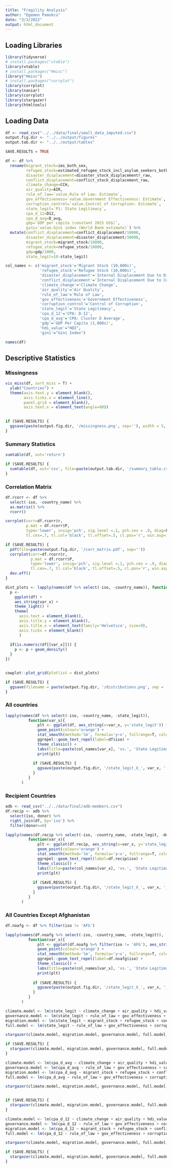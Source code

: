 ```yaml
---
title: "Fragility Analysis"
author: "Egemen Pamukcu"
date: "3/3/2022"
output: html_document
---
```


## Loading Libraries
```r
library(tidyverse)
# install.packages("vtable")
library(vtable)
# install.packages("Hmisc")
library("Hmisc")
# install.packages("corrplot")
library(corrplot)
library(naniar)
library(corrplot)
library(stargazer)
library(htmltools)
```

## Loading Data
```r
df <- read_csv("../../data/final/small_data_imputed.csv")
output.fig.dir <- "../../output/figures"
output.tab.dir <- "../../output/tables"

SAVE.RESULTS = TRUE

df <- df %>% 
  rename(migrant_stock=ims_both_sex, 
         refugee_stock=estimated_refugee_stock_incl_asylum_seekers_both_sexes,
         disaster_displacement=disaster_stock_displacementr_raw,
         conflict_displacement=conflict_stock_displacement_raw, 
         climate_change=CCH, 
         air_quality=AIR, 
         rule_of_law=`value.Rule of Law: Estimate`, 
         gov_effectiveness=`value.Government Effectiveness: Estimate`, 
         corruption_control=`value.Control of Corruption: Estimate`,
         state_legit=`P1: State Legitimacy`, 
         cpa_d_12=D12, 
         cpa_d_avg=D_avg, 
         gdp=`GDP per capita (constant 2015 US$)`, 
         gini=`value.Gini index (World Bank estimate)`) %>% 
  mutate(conflict_displacement=conflict_displacement/10000, 
         disaster_displacement=disaster_displacement/10000,
         migrant_stock=migrant_stock/10000,
         refugee_stock=refugee_stock/10000,
         gdp=gdp/1000,
         state_legit=10-state_legit)

col_names <- c('migrant_stock'='Migrant Stock (10,000s)', 
               'refugee_stock'='Refugee Stock (10,000s)',
               'disaster_displacement'='Internal Displacement Due to Disasters (10,000s)',
               'conflict_displacement'='Internal Displacement Due to Conflict (10,000s)', 
               'climate_change'='Climate Change', 
               'air_quality'='Air Quality', 
               'rule_of_law'='Rule of Law', 
               'gov_effectiveness'='Government Effectiveness', 
               'corruption_control'='Control of Corruption',
               'state_legit'='State Legitimacy', 
               'cpa_d_12'='CPA: D-12', 
               'cpa_d_avg'='CPA: Cluster D Average', 
               'gdp'='GDP Per Capita (1,000s)', 
               'hdi_value'="HDI",
               'gini'="Gini Index") 

names(df)
```

## Descriptive Statistics
### Missingness
```r
vis_miss(df, sort_miss = T) + 
  ylab("Countries") + 
  theme(axis.text.y = element_blank(),
        axis.ticks.x = element_line(),
        panel.grid = element_blank(), 
        axis.text.x = element_text(angle=90))
  

if (SAVE.RESULTS) {
  ggsave(paste(output.fig.dir, '/missingness.png', sep=''), width = 5, height = 8)
}
```

### Summary Statistics
```r
sumtable(df, out='return')

if (SAVE.RESULTS) {
  sumtable(df, out='csv', file=paste(output.tab.dir, '/summary_table.csv', sep=''))
}
```


### Correlation Matrix
```r
df.rcorr <- df %>% 
  select(-iso, -country_name) %>% 
  as.matrix() %>% 
  rcorr()

corrplot(corr=df.rcorr$r,
         p.mat = df.rcorr$P,
         type='lower', insig='pch', sig.level =.1, pch.cex = .9, diag=F,
         tl.cex=.7, tl.col='black', tl.offset=.5, cl.pos='r', win.asp=1)

if (SAVE.RESULTS) {
  pdf(file=paste(output.fig.dir, '/corr_matrix.pdf', sep=''))
  corrplot(corr=df.rcorr$r,
           p.mat = df.rcorr$P,
           type='lower', insig='pch', sig.level =.1, pch.cex = .9, diag=F,
           tl.cex=.7, tl.col='black', tl.offset=.5, cl.pos='r', win.asp=1)
  dev.off()
}

```

```r
dist_plots <- lapply(names(df %>% select(-iso, -country_name)), function(var_x){
  p <- 
    ggplot(df) +
    aes_string(var_x) +
    theme_light() +
    theme(
      axis.text = element_blank(),
      axis.title.y = element_blank(),
      axis.title.x = element_text(family='Helvetica', size=9),
      axis.ticks = element_blank()
      )
    
  if(is.numeric(df[[var_x]])) {
    p <- p + geom_density()
  }
})


cowplot::plot_grid(plotlist = dist_plots)

if (SAVE.RESULTS) {
  ggsave(filename = paste(output.fig.dir, '/distributions.png', sep = ''))
}
```

### All countries
```r
lapply(names(df %>% select(-iso, -country_name, -state_legit)), 
          function(var_x){
              plt <- ggplot(df, aes_string(x=var_x, y='state_legit')) + 
              geom_point(colour='orange') +
              stat_smooth(method='lm', formula='y~x', fullrange=T, color='purple') + 
              ggrepel::geom_text_repel(label=df$iso) +
              theme_classic() + 
              labs(title=paste(col_names[var_x], 'vs.', 'State Legitimacy'))
              print(plt)
            
            if (SAVE.RESULTS) {
              ggsave(paste(output.fig.dir, '/state_legit_X_', var_x, '.png', sep=''))
            }
          }
       )
```

### Recipient Countries
```r
adb <- read_csv("../../data/final/adb-members.csv")
df.recip <- adb %>% 
  select(iso, donor) %>% 
  right_join(df, by='iso') %>% 
  filter(donor==0)

lapply(names(df.recip %>% select(-iso, -country_name, -state_legit, -donor)), 
          function(var_x){
              plt <- ggplot(df.recip, aes_string(x=var_x, y='state_legit')) + 
              geom_point(colour='orange') +
              stat_smooth(method='lm', formula='y~x', fullrange=T, color='purple') + 
              ggrepel::geom_text_repel(label=df.recip$iso) +
              theme_classic() + 
              labs(title=paste(col_names[var_x], 'vs.', 'State Legitimacy'), subtitle="Recipient Countries")
              print(plt)
            
            if (SAVE.RESULTS) {
              ggsave(paste(output.fig.dir, '/state_legit_X_', var_x, '_recipients', '.png', sep=''))
            }
          }
       )
```

### All Countries Except Afghanistan
```r

df.noafg <- df %>% filter(iso != 'AFG')

lapply(names(df.noafg %>% select(-iso, -country_name, -state_legit)), 
          function(var_x){
              plt <- ggplot(df.noafg %>% filter(iso != 'AFG'), aes_string(x=var_x, y='state_legit')) + 
              geom_point(colour='orange') +
              stat_smooth(method='lm', formula='y~x', fullrange=T, color='purple') + 
              ggrepel::geom_text_repel(label=df.noafg$iso) +
              theme_classic() + 
              labs(title=paste(col_names[var_x], 'vs.', 'State Legitimacy'))
              print(plt)
            
            if (SAVE.RESULTS) {
              ggsave(paste(output.fig.dir, '/state_legit_X_', var_x, '_NOAFG', '.png', sep=''))
            }
          }
       )
```


```r
climate.model <- lm(state_legit ~ climate_change + air_quality + hdi_value + gdp, df)
governance.model <- lm(state_legit ~ rule_of_law + gov_effectiveness + corruption_control + gdp, df)
migration.model <- lm(state_legit ~ migrant_stock + refugee_stock + conflict_displacement + disaster_displacement + gdp, df)
full.model <- lm(state_legit ~ rule_of_law + gov_effectiveness + corruption_control + migrant_stock + refugee_stock + conflict_displacement + disaster_displacement + climate_change + air_quality + hdi_value + gdp, df)

stargazer(climate.model, migration.model, governance.model, full.model, type='text')

if (SAVE.RESULTS) {
  stargazer(climate.model, migration.model, governance.model, full.model, type='html', out=paste(output.tab.dir, '/state_legit_reg.html', sep=''))
}

```

```r
climate.model <- lm(cpa_d_avg ~ climate_change + air_quality + hdi_value + gdp , df)
governance.model <- lm(cpa_d_avg ~ rule_of_law + gov_effectiveness + corruption_control + gdp , df)
migration.model <- lm(cpa_d_avg ~ migrant_stock + refugee_stock + conflict_displacement + disaster_displacement + gdp , df)
full.model <- lm(cpa_d_avg ~ rule_of_law + gov_effectiveness + corruption_control + migrant_stock + refugee_stock + conflict_displacement + disaster_displacement + climate_change + air_quality + hdi_value + gdp , df)

stargazer(climate.model, migration.model, governance.model, full.model, type='text')


if (SAVE.RESULTS) {
  stargazer(climate.model, migration.model, governance.model, full.model, type='html', out=paste(output.tab.dir, '/cpa_d_avg_reg.html', sep=''))
}

```

```r
climate.model <- lm(cpa_d_12 ~ climate_change + air_quality + hdi_value + gdp, df)
governance.model <- lm(cpa_d_12 ~ rule_of_law + gov_effectiveness + corruption_control + gdp, df)
migration.model <- lm(cpa_d_12 ~ migrant_stock + refugee_stock + conflict_displacement + disaster_displacement + gdp, df)
full.model <- lm(cpa_d_12 ~ rule_of_law + gov_effectiveness + corruption_control + migrant_stock + refugee_stock + conflict_displacement + disaster_displacement + climate_change + air_quality + hdi_value + gdp, df)

stargazer(climate.model, migration.model, governance.model, full.model, type='text')

if (SAVE.RESULTS) {
  stargazer(climate.model, migration.model, governance.model, full.model, type='html', out=paste(output.tab.dir, '/cpa_d_12_reg.html', sep=''))
}
```

